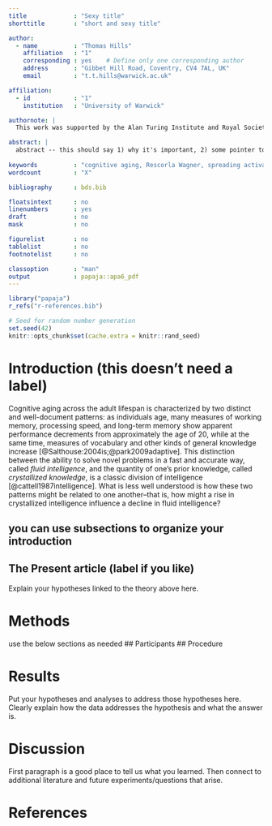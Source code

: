 ```yaml
---
title             : "Sexy title"
shorttitle        : "short and sexy title"

author: 
  - name          : "Thomas Hills"
    affiliation   : "1"
    corresponding : yes    # Define only one corresponding author
    address       : "Gibbet Hill Road, Coventry, CV4 7AL, UK"
    email         : "t.t.hills@warwick.ac.uk"

affiliation:
  - id            : "1"
    institution   : "University of Warwick"

authornote: |
  This work was supported by the Alan Turing Institute and Royal Society Wolfson Research Merit Award WM160074.

abstract: |
  abstract -- this should say 1) why it's important, 2) some pointer to past theory and the gap in the literature that you will address, 3) what you did, 4) the results, 5) what it means.
  
keywords          : "cognitive aging, Rescorla Wagner, spreading activation, network science, "
wordcount         : "X"

bibliography      : bds.bib 

floatsintext      : no
linenumbers       : yes
draft             : no
mask              : no

figurelist        : no
tablelist         : no
footnotelist      : no

classoption       : "man"
output            : papaja::apa6_pdf
---
```


```r
library("papaja")
r_refs("r-references.bib")
```

```r
# Seed for random number generation
set.seed(42)
knitr::opts_chunk$set(cache.extra = knitr::rand_seed)
```

# Introduction (this doesn't need a label)
Cognitive aging across the adult lifespan is characterized by two distinct and well-document patterns: as individuals age, many measures of working memory, processing speed, and long-term memory show apparent performance decrements from approximately the age of 20, while at the same time, measures of vocabulary and other kinds of general knowledge increase [@Salthouse:2004is;@park2009adaptive]. This distinction between the ability to solve novel problems in a fast and accurate way, called _fluid intelligence_, and the quantity of one's prior knowledge, called _crystallized knowledge_, is a classic division of intelligence [@cattell1987intelligence]. What is less well understood is how these two patterns might be related to one another--that is, how might a rise in crystallized intelligence influence a decline in fluid intelligence?

## you can use subsections to organize your introduction

## The Present article (label if you like)

Explain your hypotheses linked to the theory above here.

# Methods

use the below sections as needed
## Participants
## Procedure

# Results

Put your hypotheses and analyses to address those hypotheses here.  Clearly explain how the data addresses the hypothesis and what the answer is.


# Discussion

First paragraph is a good place to tell us what you learned. Then connect to additional literature and future experiments/questions that arise.

\newpage

# References

::: {#refs custom-style="Bibliography"}
:::
